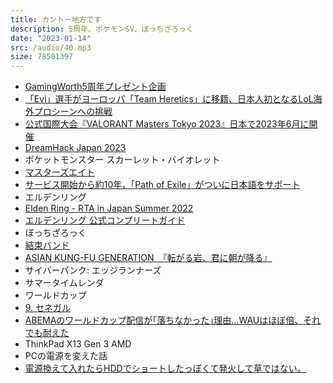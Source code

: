 ```yaml
---
title: カントー地方です
description: 5周年、ポケモンSV、ぼっちざろっく
date: "2023-01-14"
src: /audio/40.mp3
size: 78501397
---
```


<MP3 src='/audio/40.mp3' />

- [GamingWorth5周年プレゼント企画](https://twitter.com/putcutt/status/1614163563224141825)
- [「Evi」選手がヨーロッパ「Team Heretics」に移籍、日本人初となるLoL海外プロシーンへの挑戦](https://www.negitaku.org/news/n-25688)
- [公式国際大会『VALORANT Masters Tokyo 2023』日本で2023年6月に開催](https://www.negitaku.org/news/n-25702)
- [DreamHack Japan 2023](https://www.dreamhackjapan.com/)
- ポケットモンスター スカーレット・バイオレット
- [マスターズエイト](https://dic.pixiv.net/a/%E3%83%9E%E3%82%B9%E3%82%BF%E3%83%BC%E3%82%BA%E3%82%A8%E3%82%A4%E3%83%88)
- [サービス開始から約10年，「Path of Exile」がついに日本語をサポート](https://www.4gamer.net/games/201/G020197/20221202035/)
- エルデンリング
- [Elden Ring - RTA in Japan Summer 2022](https://youtu.be/PRnYrYWS7NE)
- [エルデンリング 公式コンプリートガイド](https://www.amazon.co.jp/%E3%82%A8%E3%83%AB%E3%83%87%E3%83%B3%E3%83%AA%E3%83%B3%E3%82%B0-%E5%85%AC%E5%BC%8F%E3%82%B3%E3%83%B3%E3%83%97%E3%83%AA%E3%83%BC%E3%83%88%E3%82%AC%E3%82%A4%E3%83%89-%E9%9B%BB%E6%92%83%E3%82%B2%E3%83%BC%E3%83%A0%E6%9B%B8%E7%B1%8D%E7%B7%A8%E9%9B%86%E9%83%A8/dp/4047335835)
- ぼっちざろっく
- [結束バンド](https://bocchi.rocks/music/cd.html)
- [ASIAN KUNG-FU GENERATION　『転がる岩、君に朝が降る』](https://youtu.be/sXrkgyxATwg)
- サイバーパンク: エッジランナーズ
- サマータイムレンダ
- ワールドカップ
- [9. セネガル](https://www.gamingworth.net/9)
- [ABEMAのワールドカップ配信が｢落ちなかった｣理由…WAUはほぼ倍、それでも耐えた](https://www.businessinsider.jp/post-263758)
- ThinkPad X13 Gen 3 AMD
- PCの電源を変えた話
- [電源換えて入れたらHDDでショートしたっぽくて発火して草ではない。](https://twitter.com/putcutt/status/1606531919721922560)